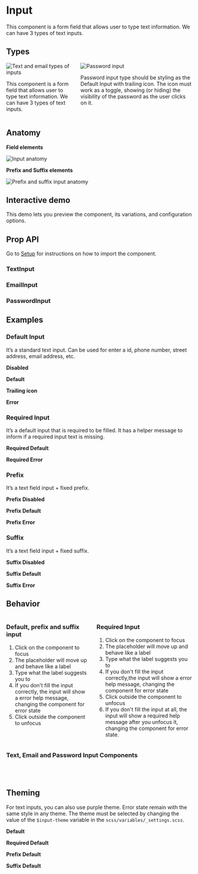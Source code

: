 

<Meta title="Components/Text Input" component={TextInput} />

<div class="docs-title">
  <div>
    <h1 class="docs-title__text">Input</h1>
  </div>
</div>

<div class="docs-content">

<p>This component is a form field that allows user to type text information. We can have 3 types of text inputs.</p>

<h2>Types</h2>
<div class="columns">
  <div class="column">
    <img src="docs/text-input/types-01.png" alt="Text and email types of inputs" />
    <p>
      This component is a form field that allows user to type text information.
      We can have 3 types of text inputs.
    </p>
  </div>
  <div class="column">
    <img src="docs/text-input/types-02.png" alt="Password input" />
    <p>
      Password input type should be styling as the Default Input with trailing icon.
      The icon must work as a toggle, showing (or hiding) the visibility of the password as the user clicks on it.
    </p>
  </div>
</div>

<h2>Anatomy</h2>
<p><strong>Field elements</strong></p>
<img src="docs/anatomy.png" alt="Input anatomy" />

<p><strong>Prefix and Suffix elements</strong></p>
<img src="docs/anatomy-02.png" alt="Prefix and suffix input anatomy" />

<h2>Interactive demo</h2>
<p>This demo lets you preview the component, its variations, and configuration options.</p>
<TextInputPlayground />

<h2>Prop API</h2>
<p>Go to <a href="/?path=/docs/getting-started-setup-confetti--page">Setup</a> for instructions on how to import the component.</p>

### TextInput
<ArgsTable of={TextInput} />

### EmailInput
<ArgsTable of={EmailInput} />

### PasswordInput
<ArgsTable of={PasswordInput} />

<h2>Examples</h2>
<h3>Default Input</h3>
<p>It’s a standard text input. Can be used for enter a id, phone number, street address, email address, etc.</p>

<Canvas>
  <Story name="Default Input">
    <Fragment>
      <div className="stories-half_width-wrapper">
        <p><strong>Disabled</strong></p>
        <TextInput type="text" id="disabled" label="Disabled" disabled />
        <p><strong>Default</strong></p>
        <TextInput id="id" label="Label" />
        <p><strong>Trailing icon</strong></p>
        <TextInput className="lab-input__field--icon" id="id2" label="Label" icon="eye-opened" iconColor="mineral-70" />
        <p><strong>Error</strong></p>
        <EmailInput id="error" label="Name" defaultValue="Teste" customErrorMsg="Error message" />
      </div>
    </Fragment>
  </Story>
</Canvas>

<h3>Required Input</h3>
<p>It’s a default input that is required to be filled. It has a helper message to inform if a required input text is missing.</p>

<Canvas>
  <Story name="Required Input">
    <Fragment>
      <div className="stories-half_width-wrapper">
        <p><strong>Required Default</strong></p>
        <TextInput type="text" id="required" label="Label" helpMessage="Help message" required />
        <p><strong>Required Error</strong></p>
        <TextInput type="email" id="required2" label="Required" isValid={false} helpMessage="Help message" customErrorMsg="teste" required />
      </div>
    </Fragment>
  </Story>
</Canvas>

<h3>Prefix</h3>
<p>It’s a text field input + fixed prefix.</p>

<Canvas>
  <Story name="Prefix Input">
    <Fragment>
      <div className="stories-half_width-wrapper">
        <p><strong>Prefix Disabled</strong></p>
        <TextInput id="prefix-disabled" label="Label" prefix="CAD" disabled />
        <p><strong>Prefix Default</strong></p>
        <TextInput id="help" label="Label" prefix="R$"/>
        <p><strong>Prefix Error</strong></p>
        <TextInput
          type="email"
          id="prefix-error"
          defaultValue="Error"
          label="Label"
          prefix="R$"
          isValid={false}
          customErrorMsg="Error message"
        />
      </div>
    </Fragment>
  </Story>
</Canvas>

<h3>Suffix</h3>
<p>It’s a text field input + fixed suffix.</p>

<Canvas>
  <Story name="Suffix Input">
    <Fragment>
      <div className="stories-half_width-wrapper">
        <p><strong>Suffix Disabled</strong></p>
        <TextInput id="suffix-disabled" label="Label" suffix=".com" disabled />
        <p><strong>Suffix Default</strong></p>
        <TextInput id="suffix-address" label="Label" suffix=".com" />
        <p><strong>Suffix Error</strong></p>
        <TextInput
          type="email"
          id="suffix-error"
          label="Label"
          defaultValue="Error"
          suffix=".com"
          isValid={false}
          customErrorMsg="Error message"
        />
      </div>
    </Fragment>
  </Story>
</Canvas>

<h2>Behavior</h2>
<div class="columns">
  <div class="column">
    <h3>Default, prefix and suffix input</h3>
    <ol>
      <li>Click on the component to focus </li>
      <li>The placeholder will move up and behave like a label</li>
      <li>Type what the label suggests you to</li>
      <li>If you don't fill the input correctly, the input will show a error help message, changing the component for error state</li>
      <li>Click outside the component to unfocus</li>
    </ol>
  </div>
  <div class="column">
    <h3>Required Input</h3>
    <ol>
      <li>Click on the component to focus</li>
      <li>The placeholder will move up and behave like a label</li>
      <li>Type what the label suggests you to</li>
      <li>If you don't fill the input correctly,the input will show a error help message, changing the component for error state</li>
      <li>Click outside the component to unfocus</li>
      <li>If you don't fill the input at all, the input will show a required help message after you unfocus it,
      changing the component for error state.</li>
    </ol>
  </div>
</div>

<h3>Text, Email and Password Input Components</h3>

<Canvas>
  <Story name="Email Input Component">
  <Fragment>
    <div className="stories-half_width-wrapper">
      <TextInput id="text-input-component" label="Text Input Component" defaultValue="text example" /><br />
      <EmailInput id="email-input-component" label="Email Input Component" defaultValue="email@example.com" /><br />
      <PasswordInput id="password-input-component" label="Password Input Component" defaultValue="passwordExample"/>
    </div>
  </Fragment>
  </Story>
</Canvas>

<h2>Theming</h2>
<p>For text inputs, you can also use purple theme. Error state remain with the same style in any theme. The theme must be selected by changing the value of the <code>$input-theme</code> variable in the <code>scss/variables/_settings.scss</code>.</p>

<Canvas>
  <Story name="Styles">
  <Fragment>
    <div className="stories-half_width-wrapper lab-input--stories-force-purple">
      <p><strong>Default</strong></p>
        <TextInput defaultValue="Purple" id="purple1" label="Label" />
      <p><strong>Required Default</strong></p>
        <TextInput id="purple2" label="Label" defaultValue="Purple"
        helpMessage="Help message" required />
      <p><strong>Prefix Default</strong></p>
        <TextInput defaultValue="Purple"
        id="purple3" label="Label" prefix="R$" />
      <p><strong>Suffix Default</strong></p>
        <TextInput defaultValue="Purple"
        id="suffix-address-purple" label="Label" suffix=".com" />
    </div>
  </Fragment>
  </Story>
</Canvas>

</div>
